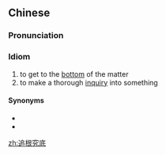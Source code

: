 ==Chinese==
{{zh-forms|type=211}}

===Pronunciation===
{{zh-pron
|m=zhuīgēnjiùdǐ
|cat=id
}}

===Idiom===
{{zh-idiom}}

# to get to the [[bottom]] of the matter
# to make a thorough [[inquiry]] into something

====Synonyms====
* {{zh-l|窮根究底}}
* {{zh-l|尋根究底}}

[[zh:追根究底]]